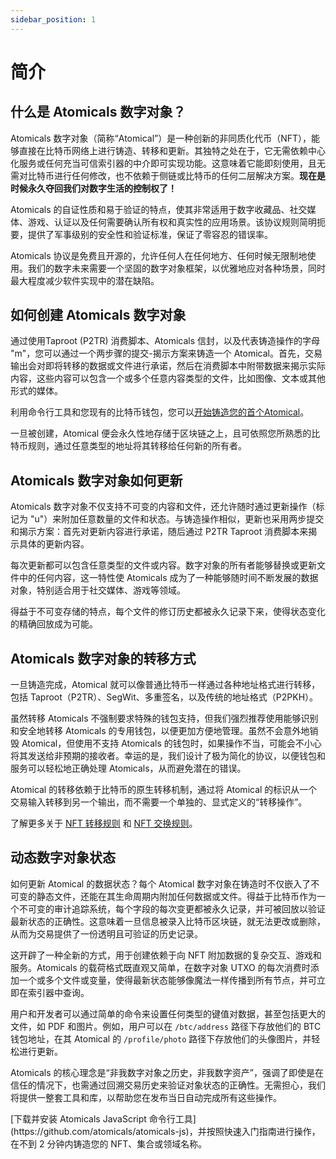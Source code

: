 ---
sidebar_position: 1
---

# 简介

## 什么是 Atomicals 数字对象？

Atomicals 数字对象（简称“Atomical”）是一种创新的非同质化代币（NFT），能够直接在比特币网络上进行铸造、转移和更新。其独特之处在于，它无需依赖中心化服务或任何充当可信索引器的中介即可实现功能。这意味着它能即刻使用，且无需对比特币进行任何修改，也不依赖于侧链或比特币的任何二层解决方案。**现在是时候永久夺回我们对数字生活的控制权了！**

Atomicals 的自证性质和易于验证的特点，使其非常适用于数字收藏品、社交媒体、游戏、认证以及任何需要确认所有权和真实性的应用场景。该协议规则简明扼要，提供了军事级别的安全性和验证标准，保证了零容忍的错误率。

Atomicals 协议是免费且开源的，允许任何人在任何地方、任何时候无限制地使用。我们的数字未来需要一个坚固的数字对象框架，以优雅地应对各种场景，同时最大程度减少软件实现中的潜在缺陷。

## 如何创建 Atomicals 数字对象

通过使用Taproot (P2TR) 消费脚本、Atomicals 信封，以及代表铸造操作的字母 "m"，您可以通过一个两步骤的提交-揭示方案来铸造一个 Atomical。首先，交易输出会对即将转移的数据或文件进行承诺，然后在消费脚本中附带数据来揭示实际内容，这些内容可以包含一个或多个任意内容类型的文件，比如图像、文本或其他形式的媒体。

利用命令行工具和您现有的比特币钱包，您可以[开始铸造您的首个Atomical](https://github.com/atomicals/atomicals-js)。

一旦被创建，Atomical 便会永久性地存储于区块链之上，且可依照您所熟悉的比特币规则，通过任意类型的地址将其转移给任何新的所有者。

## Atomicals 数字对象如何更新

Atomicals 数字对象不仅支持不可变的内容和文件，还允许随时通过更新操作（标记为 "u"）来附加任意数量的文件和状态。与铸造操作相似，更新也采用两步提交和揭示方案：首先对更新内容进行承诺，随后通过 P2TR Taproot 消费脚本来揭示具体的更新内容。

每次更新都可以包含任意类型的文件或内容。数字对象的所有者能够替换或更新文件中的任何内容，这一特性使 Atomicals 成为了一种能够随时间不断发展的数据对象，特别适合用于社交媒体、游戏等领域。

得益于不可变存储的特点，每个文件的修订历史都被永久记录下来，使得状态变化的精确回放成为可能。

## Atomicals 数字对象的转移方式

一旦铸造完成，Atomical 就可以像普通比特币一样通过各种地址格式进行转移，包括 Taproot（P2TR）、SegWit、多重签名，以及传统的地址格式（P2PKH）。

虽然转移 Atomicals 不强制要求特殊的钱包支持，但我们强烈推荐使用能够识别和安全地转移 Atomicals 的专用钱包，以便更加方便地管理。虽然不会意外地销毁 Atomical，但使用不支持 Atomicals 的钱包时，如果操作不当，可能会不小心将其发送给非预期的接收者。幸运的是，我们设计了极为简化的协议，以便钱包和服务可以轻松地正确处理 Atomicals，从而避免潜在的错误。

Atomical 的转移依赖于比特币的原生转移机制，通过将 Atomical 的标识从一个交易输入转移到另一个输出，而不需要一个单独的、显式定义的“转移操作”。

了解更多关于 [NFT 转移规则](./normal-transfer-rules) 和 [NFT 交换规则](./swap-transfer-rules)。

## 动态数字对象状态

如何更新 Atomical 的数据状态？每个 Atomical 数字对象在铸造时不仅嵌入了不可变的静态文件，还能在其生命周期内附加任何数据或文件。得益于比特币作为一个不可变的审计追踪系统，每个字段的每次变更都被永久记录，并可被回放以验证最新状态的正确性。这意味着一旦信息被录入比特币区块链，就无法更改或删除，从而为交易提供了一份透明且可验证的历史记录。

这开辟了一种全新的方式，用于创建依赖于向 NFT 附加数据的复杂交互、游戏和服务。Atomicals 的载荷格式既直观又简单，在数字对象 UTXO 的每次消费时添加一个或多个文件或变量，使得最新状态能够像魔法一样传播到所有节点，并可立即在索引器中查询。

用户和开发者可以通过简单的命令来设置任何类型的键值对数据，甚至包括更大的文件，如 PDF 和图片。例如，用户可以在 `/btc/address` 路径下存放他们的 BTC 钱包地址，在其 Atomical 的 `/profile/photo` 路径下存放他们的头像图片，并轻松进行更新。

Atomicals 的核心理念是“非我数字对象之历史，非我数字资产”，强调了即使是在信任的情况下，也需通过回溯交易历史来验证对象状态的正确性。无需担心，我们将提供一整套工具和库，以帮助您在发布当日自动完成所有这些操作。


<Admonition type="tip" icon="" title="⚡开始铸造您的第一个 Atomical 数字对象">
[下载并安装 Atomicals JavaScript 命令行工具](https://github.com/atomicals/atomicals-js)，并按照快速入门指南进行操作，在不到 2 分钟内铸造您的 NFT、集合或领域名称。
</Admonition>
